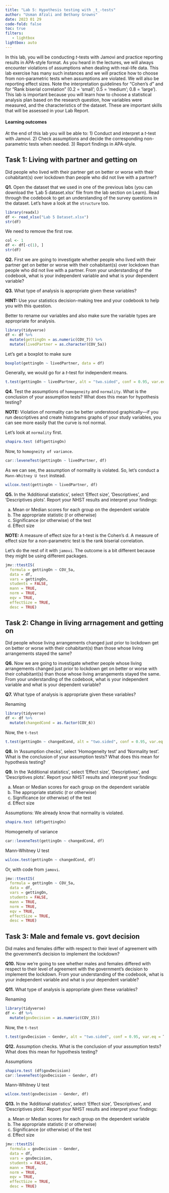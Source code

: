 ```yaml
---
title: "Lab 5: Hypothesis testing with _t_-tests"
author: "Usman Afzali and Bethany Growns"
date: 2023 01 29
code-fold: false
toc: true
filters:
   - lightbox
lightbox: auto
---
```


In this lab, you will be conducting *t*-tests with Jamovi and practice reporting results in APA-style format. As you heard in the lectures, we will always encounter violations of assumptions when dealing with real-life data. This lab exercise has many such instances and we will practice how to choose from non-parametric tests when assumptions are violated. We will also be reporting effect sizes. Note the interpretation guidelines for "Cohen's *d*" and for "Rank biserial correlation" (0.2 = 'small'; 0.5 = 'medium'; 0.8 = 'large'). This lab is important because you will learn how to choose a statistical analysis plan based on the research question, how variables were measured, and the characteristics of the dataset. These are important skills that will be assessed in your Lab Report.

#### Learning outcomes

At the end of this lab you will be able to: 1) Conduct and interpret a *t*-test with Jamovi. 2) Check assumptions and decide the corresponding non-parametric tests when needed. 3) Report findings in APA-style.

## Task 1: Living with partner and getting on

Did people who lived with their partner get on better or worse with their cohabitant(s) over lockdown than people who did not live with a partner?

**Q1.** Open the dataset that we used in one of the previous labs (you can download the 'Lab 5 dataset.xlsx' file from the lab section on Learn). Read through the codebook to get an understanding of the survey questions in the dataset. Let's have a look at the `structure` too.

```r
library(readxl)
df <- read_xlsx("Lab 5 Dataset.xlsx")
str(df)
```

We need to remove the first row.

```r
col <- 1
df <- df[-c(1), ]
str(df)
```

**Q2.** First we are going to investigate whether people who lived with their partner get on better or worse with their cohabitant(s) over lockdown than people who did not live with a partner. From your understanding of the codebook, what is your independent variable and what is your dependent variable?

**Q3.** What type of analysis is appropriate given these variables?

**HINT:** Use your statistics decision-making tree and your codebook to help you with this question.

Better to rename our variables and also make sure the variable types are appropriate for analysis.

```r
library(tidyverse)
df <- df %>%
  mutate(gettingOn = as.numeric(COV_7)) %>%
  mutate(livedPartner = as.character(COV_5a))
```

Let's get a boxplot to make sure

```r
boxplot(gettingOn ~ livedPartner, data = df)
```

Generally, we would go for a *t*-test for independent means.

```r
t.test(gettingOn ~ livedPartner, alt = "two.sided", conf = 0.95, var.eq = T, data = df)
```

**Q4.** Test the assumptions of `homogeneity` and `normality`. What is the conclusion of your assumption tests? What does this mean for hypothesis testing?

**NOTE:** Violation of normality can be better understood graphically---if you run descriptives and create histograms graphs of your study variables, you can see more easily that the curve is not normal.

Let's look at `normality` first.

```r
shapiro.test (df$gettingOn)
```

Now, to `homogneity of variance`.

```r
car::leveneTest(gettingOn ~ livedPartner, df)
```

As we can see, the assumption of normality is violated. So, let's conduct a `Mann-Whitney U test` instead.

```r
wilcox.test(gettingOn ~ livedPartner, df)
```

**Q5.** In the 'Additional statistics', select 'Effect size', 'Descriptives', and 'Descriptives plots'. Report your NHST results and interpret your findings:

a)  Mean or Median scores for each group on the dependent variable
b)  The appropriate statistic (*t* or otherwise)
c)  Significance (or otherwise) of the test
d)  Effect size

**NOTE:** A measure of effect size for a t-test is the Cohen's d. A measure of effect size for a non-parametric test is the rank biserial correlation.

Let's do the rest of it with `jamovi`. The outcome is a bit different because they might be using different packages.

```r
jmv::ttestIS(
  formula = gettingOn ~ COV_5a,
  data = df,
  vars = gettingOn,
  students = FALSE,
  mann = TRUE,
  norm = TRUE,
  eqv = TRUE,
  effectSize = TRUE,
  desc = TRUE)
```

## Task 2: Change in living arrnagement and getting on

Did people whose living arrangements changed just prior to lockdown get on better or worse with their cohabitant(s) than those whose living arrangements stayed the same?

**Q6.** Now we are going to investigate whether people whose living arrangements changed just prior to lockdown get on better or worse with their cohabitant(s) than those whose living arrangements stayed the same. From your understanding of the codebook, what is your independent variable and what is your dependent variable?

**Q7.** What type of analysis is appropriate given these variables?

Renaming

```r
library(tidyverse)
df <- df %>%
  mutate(changedCond = as.factor(COV_6))
```

Now, the `t-test`

```r
t.test(gettingOn ~ changedCond, alt = "two.sided", conf = 0.95, var.eq = T, data = df)
```

**Q8.** In 'Assumption checks', select 'Homogeneity test' and 'Normality test'. What is the conclusion of your assumption tests? What does this mean for hypothesis testing?

**Q9.** In the 'Additional statistics', select 'Effect size', 'Descriptives', and 'Descriptives plots'. Report your NHST results and interpret your findings:

a)  Mean or Median scores for each group on the dependent variable
b)  The appropriate statistic (*t* or otherwise)
c)  Significance (or otherwise) of the test
d)  Effect size

Assumptions: We already know that normality is violated.

```r
shapiro.test (df$gettingOn)
```

Homogeneity of variance

```r
car::leveneTest(gettingOn ~ changedCond, df)
```

Mann-Whitney U test

```r
wilcox.test(gettingOn ~ changedCond, df)
```

Or, with code from `jamovi`.

```r
jmv::ttestIS(
  formula = gettingOn ~ COV_5a,
  data = df,
  vars = gettingOn,
  students = FALSE,
  mann = TRUE,
  norm = TRUE,
  eqv = TRUE,
  effectSize = TRUE,
  desc = TRUE)
```

## Task 3: Male and female vs. govt decision

Did males and females differ with respect to their level of agreement with the government's decision to implement the lockdown?

**Q10.** Now we're going to see whether males and females differed with respect to their level of agreement with the government's decision to implement the lockdown. From your understanding of the codebook, what is your independent variable and what is your dependent variable?

**Q11.** What type of analysis is appropriate given these variables?

Renaming

```r
library(tidyverse)
df <- df %>% 
  mutate(govDecision = as.numeric(COV_15))
```

Now, the `t-test`

```r
t.test(govDecision ~ Gender, alt = "two.sided", conf = 0.95, var.eq = T, data = df)
```

**Q12.** Assumption checks. What is the conclusion of your assumption tests? What does this mean for hypothesis testing?

Assumptions

```r
shapiro.test (df$govDecision)
car::leveneTest(govDecision ~ Gender, df)
```

Mann-Whitney U test

```r
wilcox.test(govDecision ~ Gender, df)
```

**Q13.** In the 'Additional statistics', select 'Effect size', 'Descriptives', and 'Descriptives plots'. Report your NHST results and interpret your findings:

a)  Mean or Median scores for each group on the dependent variable
b)  The appropriate statistic (*t* or otherwise)
c)  Significance (or otherwise) of the test
d)  Effect size

```r
jmv::ttestIS(
  formula = govDecision ~ Gender,
  data = df,
  vars = govDecision,
  students = FALSE,
  mann = TRUE,
  norm = TRUE,
  eqv = TRUE,
  effectSize = TRUE,
  desc = TRUE)
```

